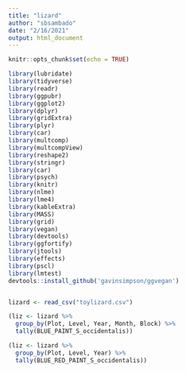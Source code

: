 ```yaml
---
title: "lizard"
author: "sbsambado"
date: "2/16/2021"
output: html_document
---
```


```r
knitr::opts_chunk$set(echo = TRUE)

library(lubridate)
library(tidyverse)
library(readr)
library(ggpubr)
library(ggplot2)
library(dplyr)
library(gridExtra)
library(plyr)
library(car)
library(multcomp)
library(multcompView)
library(reshape2)
library(stringr)
library(car)
library(psych)
library(knitr)
library(nlme)
library(lme4)
library(kableExtra)
library(MASS)
library(grid)
library(vegan)
library(devtools)
library(ggfortify)
library(jtools)
library(effects)
library(pscl)
library(lmtest)
devtools::install_github('gavinsimpson/ggvegan')


lizard <- read_csv("toylizard.csv")
```


```r
(liz <- lizard %>%
  group_by(Plot, Level, Year, Month, Block) %>%
  tally(BLUE_PAINT_S_occidentalis))

(liz <- lizard %>%
  group_by(Plot, Level, Year) %>%
  tally(BLUE_RED_PAINT_S_occidentalis))
```

